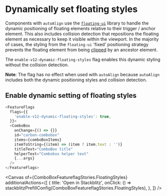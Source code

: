 
<Meta title="Components/ComboBox/Feature Flag" name="Flag details" />

# Dynamically set floating styles

Components with `autoAlign` use the
[`floating-ui`](https://github.com/floating-ui/floating-ui) library to handle
the dynamic positioning of floating elements relative to their trigger / anchor
element. This also includes collision detection that repositions the floating
element as necessary to keep it visible within the viewport. In the majority of
cases, the styling from the `floating-ui` 'fixed' positioning strategy prevents
the floating element from being
[clipped](https://floating-ui.com/docs/misc#clipping) by an ancestor element.

The `enable-v12-dynamic-floating-styles` flag enables this dynamic styling
without the collision detection.

**Note**: The flag has no effect when used with `autoAlign` because `autoAlign`
includes both the dynamic positioning styles and collision detection.

## Enable dynamic setting of floating styles

```js
<FeatureFlags
  flags={{
    'enable-v12-dynamic-floating-styles': true,
  }}>
  <ComboBox
    onChange={() => {}}
    id="carbon-combobox"
    items={comboBoxItems}
    itemToString={(item) => (item ? item.text : '')}
    titleText="ComboBox title"
    helperText="Combobox helper text"
    {...args}
  />
</FeatureFlags>
```

<Canvas
  of={ComboBoxFeatureflagStories.FloatingStyles}
  additionalActions={[
    {
      title: 'Open in Stackblitz',
      onClick: () => stackblitzPrefillConfig(ComboBoxFeatureflagStories.FloatingStyles),
    },
  ]}
/>